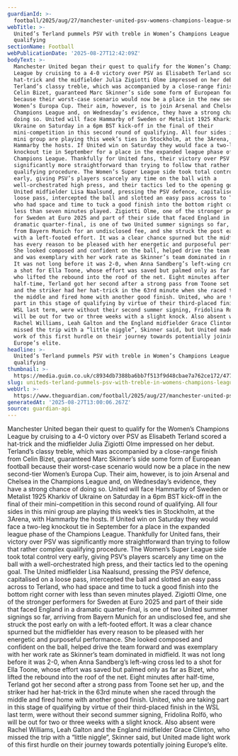 ```yaml
---
guardianId: >-
  football/2025/aug/27/manchester-united-psv-womens-champions-league-second-qualifying-round-semi-final-match-report
webTitle: >-
  United’s Terland pummels PSV with treble in Women’s Champions League
  qualifying
sectionName: Football
webPublicationDate: '2025-08-27T12:42:09Z'
bodyText: >-
  Manchester United began their quest to qualify for the Women’s Champions
  League by cruising to a 4-0 victory over PSV as Elisabeth Terland scored a
  hat-trick and the midfielder Julia Zigiotti Olme impressed on her debut.
  Terland’s classy treble, which was accompanied by a close-range finish from
  Celin Bizet, guaranteed Marc Skinner’s side some form of European football
  because their worst-case scenario would now be a place in the new second-tier
  Women’s Europa Cup. Their aim, however, is to join Arsenal and Chelsea in the
  Champions League and, on Wednesday’s evidence, they have a strong chance of
  doing so. United will face Hammarby of Sweden or Metalist 1925 Kharkiv of
  Ukraine on Saturday in a 6pm BST kick-off in the final of their
  mini-competition in this second round of qualifying. All four sides in this
  mini group are playing this week’s ties in Stockholm, at the 3Arena, with
  Hammarby the hosts. If United win on Saturday they would face a two-leg
  knockout tie in September for a place in the expanded league phase of the
  Champions League. Thankfully for United fans, their victory over PSV was
  significantly more straightforward than trying to follow that rather complex
  qualifying procedure. The Women’s Super League side took total control very
  early, giving PSV’s players scarcely any time on the ball with a
  well-orchestrated high press, and their tactics led to the opening goal. The
  United midfielder Lisa Naalsund, pressing the PSV defence, capitalised on a
  loose pass, intercepted the ball and slotted an easy pass across to Terland,
  who had space and time to tuck a good finish into the bottom right corner with
  less than seven minutes played. Zigiotti Olme, one of the stronger performers
  for Sweden at Euro 2025 and part of their side that faced England in a
  dramatic quarter-final, is one of two United summer signings so far, arriving
  from Bayern Munich for an undisclosed fee, and she struck the post early on
  with a left-footed effort. It was a clear chance spurned but the midfielder
  has every reason to be pleased with her energetic and purposeful performance.
  She looked composed and confident on the ball, helped drive the team forward
  and was exemplary with her work rate as Skinner’s team dominated in midfield.
  It was not long before it was 2-0, when Anna Sandberg’s left-wing cross led to
  a shot for Ella Toone, whose effort was saved but palmed only as far as Bizet,
  who lifted the rebound into the roof of the net. Eight minutes after
  half-time, Terland got her second after a strong pass from Toone set her up,
  and the striker had her hat-trick in the 63rd minute when she raced through
  the middle and fired home with another good finish. United, who are taking
  part in this stage of qualifying by virtue of their third-placed finish in the
  WSL last term, were without their second summer signing, Fridolina Rolfö, who
  will be out for two or three weeks with a slight knock. Also absent were
  Rachel Williams, Leah Galton and the England midfielder Grace Clinton, who
  missed the trip with a “little niggle”, Skinner said, but United made light
  work of this first hurdle on their journey towards potentially joining
  Europe’s elite.
headline: >-
  United’s Terland pummels PSV with treble in Women’s Champions League
  qualifying
thumbnail: >-
  https://media.guim.co.uk/c8934db7388ba6bb7f513f9d48cbae7a762ce172/477_0_3340_2672/500.jpg
slug: uniteds-terland-pummels-psv-with-treble-in-womens-champions-league-qualifying
webUrl: >-
  https://www.theguardian.com/football/2025/aug/27/manchester-united-psv-womens-champions-league-second-qualifying-round-semi-final-match-report
generatedAt: '2025-08-27T13:00:06.267Z'
source: guardian-api
---
```

Manchester United began their quest to qualify for the Women’s Champions League by cruising to a 4-0 victory over PSV as Elisabeth Terland scored a hat-trick and the midfielder Julia Zigiotti Olme impressed on her debut. Terland’s classy treble, which was accompanied by a close-range finish from Celin Bizet, guaranteed Marc Skinner’s side some form of European football because their worst-case scenario would now be a place in the new second-tier Women’s Europa Cup. Their aim, however, is to join Arsenal and Chelsea in the Champions League and, on Wednesday’s evidence, they have a strong chance of doing so. United will face Hammarby of Sweden or Metalist 1925 Kharkiv of Ukraine on Saturday in a 6pm BST kick-off in the final of their mini-competition in this second round of qualifying. All four sides in this mini group are playing this week’s ties in Stockholm, at the 3Arena, with Hammarby the hosts. If United win on Saturday they would face a two-leg knockout tie in September for a place in the expanded league phase of the Champions League. Thankfully for United fans, their victory over PSV was significantly more straightforward than trying to follow that rather complex qualifying procedure. The Women’s Super League side took total control very early, giving PSV’s players scarcely any time on the ball with a well-orchestrated high press, and their tactics led to the opening goal. The United midfielder Lisa Naalsund, pressing the PSV defence, capitalised on a loose pass, intercepted the ball and slotted an easy pass across to Terland, who had space and time to tuck a good finish into the bottom right corner with less than seven minutes played. Zigiotti Olme, one of the stronger performers for Sweden at Euro 2025 and part of their side that faced England in a dramatic quarter-final, is one of two United summer signings so far, arriving from Bayern Munich for an undisclosed fee, and she struck the post early on with a left-footed effort. It was a clear chance spurned but the midfielder has every reason to be pleased with her energetic and purposeful performance. She looked composed and confident on the ball, helped drive the team forward and was exemplary with her work rate as Skinner’s team dominated in midfield. It was not long before it was 2-0, when Anna Sandberg’s left-wing cross led to a shot for Ella Toone, whose effort was saved but palmed only as far as Bizet, who lifted the rebound into the roof of the net. Eight minutes after half-time, Terland got her second after a strong pass from Toone set her up, and the striker had her hat-trick in the 63rd minute when she raced through the middle and fired home with another good finish. United, who are taking part in this stage of qualifying by virtue of their third-placed finish in the WSL last term, were without their second summer signing, Fridolina Rolfö, who will be out for two or three weeks with a slight knock. Also absent were Rachel Williams, Leah Galton and the England midfielder Grace Clinton, who missed the trip with a “little niggle”, Skinner said, but United made light work of this first hurdle on their journey towards potentially joining Europe’s elite.
